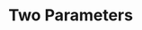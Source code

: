 # Two Parameters {#two-parameters}

<!-- Two means, two medians, difference in means, ratio of means, distance between 3rd and 4th. -->

